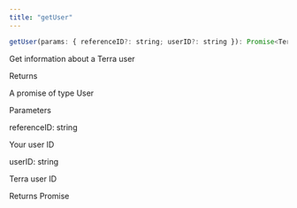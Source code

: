 ```yaml
---
title: "getUser"
---
```

```javascript javascript
getUser(params: { referenceID?: string; userID?: string }): Promise<TerraUserResponse>

```

Get information about a Terra user

Returns

A promise of type User

Parameters

referenceID: string

Your user ID

userID: string

Terra user ID

Returns Promise



